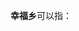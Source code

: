 '''幸福乡'''可以指：
{{PRC admin/disambig|15/25/27/200/000|22/01/02/200/000|23/11/02/200/000|34/18/21/203/000|43/06/23/206/000|51/07/22/214/000|51/11/29/201/000|51/34/27/203/000}}
{{disambig|cat=三字中国乡名消歧义}}